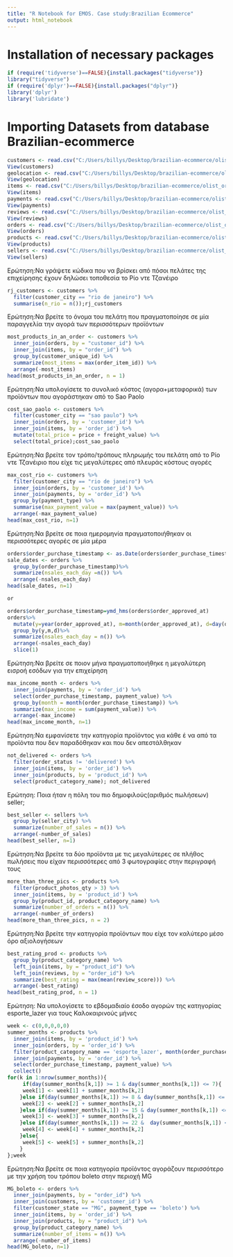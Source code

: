 ---
title: "R Notebook for EMOS. Case study:Brazilian Ecommerce"
output: html_notebook
---
# Installation of necessary packages
```{r}
if (require('tidyverse')==FALSE){install.packages("tidyverse")}
library("tidyverse")
if (require('dplyr')==FALSE){install.packages("dplyr")}
library('dplyr')
library('lubridate')
```



# Importing Datasets from database Brazilian-ecommerce
```{r}
customers <- read.csv("C:/Users/billys/Desktop/brazilian-ecommerce/olist_customers_dataset.csv")
View(customers)
geolocation <- read.csv("C:/Users/billys/Desktop/brazilian-ecommerce/olist_geolocation_dataset.csv")
View(geolocation)
items <- read.csv("C:/Users/billys/Desktop/brazilian-ecommerce/olist_order_items_dataset.csv")
View(items)
payments <- read.csv("C:/Users/billys/Desktop/brazilian-ecommerce/olist_order_payments_dataset.csv")
View(payments)
reviews <- read.csv("C:/Users/billys/Desktop/brazilian-ecommerce/olist_order_reviews_dataset.csv")
View(reviews)
orders <- read.csv("C:/Users/billys/Desktop/brazilian-ecommerce/olist_orders_dataset.csv")
View(orders)
products <- read.csv("C:/Users/billys/Desktop/brazilian-ecommerce/olist_products_dataset.csv")
View(products)
sellers <- read.csv("C:/Users/billys/Desktop/brazilian-ecommerce/olist_sellers_dataset.csv")
View(sellers)
```


Ερώτηση:Να γράψετε κώδικα που να βρίσκει από πόσοι πελάτες της επιχείρησης έχουν δηλώσει τοποθεσία το Ρίο ντε Τζανέιρο
```{r}
rj_customers <- customers %>%
  filter(customer_city == "rio de janeiro") %>%
  summarise(n_rio = n());rj_customers
```

Ερώτηση:Να βρείτε το όνομα του πελάτη που πραγματοποίησε σε μία παραγγελία την αγορά των περισσότερων προϊόντων
```{r}
most_products_in_an_order <- customers %>%
  inner_join(orders, by = "customer_id") %>%
  inner_join(items, by = "order_id") %>%
  group_by(customer_unique_id) %>%
  summarize(most_items = max(order_item_id)) %>%
  arrange(-most_items)
head(most_products_in_an_order, n = 1)
```

Ερώτηση:Να υπολογίσετε το συνολικό κόστος (αγορα+μεταφορικά) των προϊόντων που αγοράστηκαν από το Sao Paolo
```{r}
cost_sao_paolo <- customers %>%
  filter(customer_city == "sao paulo") %>%
  inner_join(orders, by = 'customer_id') %>%
  inner_join(items, by = 'order_id') %>%
  mutate(total_price = price + freight_value) %>%
  select(total_price);cost_sao_paolo
```

Ερώτηση:Να βρείτε τον τρόπο/τρόπους πληρωμής του πελάτη από το Ρίο ντε Τζανέιριο που είχε τις μεγαλύτερες από πλευράς κόστους αγορές
```{r}
max_cost_rio <- customers %>%
  filter(customer_city == "rio de janeiro") %>%
  inner_join(orders, by = 'customer_id') %>%
  inner_join(payments, by = 'order_id') %>%
  group_by(payment_type) %>%
  summarise(max_payment_value = max(payment_value)) %>%
  arrange(-max_payment_value)
head(max_cost_rio, n=1)
```

Ερώτηση:Να βρείτε σε ποια ημερομηνία πραγματοποιήθηκαν οι περισσότερες αγορές σε μία μέρα
```{r}
orders$order_purchase_timestamp <- as.Date(orders$order_purchase_timestamp)
sale_dates <- orders %>%
  group_by(order_purchase_timestamp)%>%
  summarize(nsales_each_day =n()) %>%
  arrange(-nsales_each_day)
head(sale_dates, n=1)

or 

orders$order_purchase_timestamp=ymd_hms(orders$order_approved_at)
orders%>%
  mutate(y=year(order_approved_at), m=month(order_approved_at), d=day(order_approved_at)%>%
  group_by(y,m,d)%>%
  summarize(nsales_each_day = n()) %>%
  arrange(-nsales_each_day)
  slice(1)
```



Ερώτηση:Να βρείτε σε ποιον μήνα πραγματοποιήθηκε η μεγαλύτερη εισροή εσόδων για την επιχείρηση
```{r}
max_income_month <- orders %>%
  inner_join(payments, by = 'order_id') %>%
  select(order_purchase_timestamp, payment_value) %>%
  group_by(month = month(order_purchase_timestamp)) %>%
  summarize(max_income = sum(payment_value)) %>%
  arrange(-max_income)
head(max_income_month, n=1)
```

Ερώτηση:Να εμφανίσετε την κατηγορία προϊόντος για κάθε έ
να από τα προϊόντα που δεν παραδόθηκαν και που δεν απεστάλθηκαν
```{r}
not_delivered <- orders %>%
  filter(order_status != 'delivered') %>%
  inner_join(items, by = 'order_id') %>%
  inner_join(products, by = 'product_id') %>%
  select(product_category_name); not_delivered
```

Ερώτηση: Ποια ήταν η πόλη του πιο δημοφιλούς(αριθμός πωλήσεων) seller;
```{r}
best_seller <- sellers %>%
  group_by(seller_city) %>%
  summarize(number_of_sales = n()) %>%
  arrange(-number_of_sales)
head(best_seller, n=1)
```

Ερώτηση:Να βρείτε τα δύο προϊόντα με τις μεγαλύτερες σε πλήθος πωλήσεις που είχαν περισσότερες από 3 φωτογραφίες στην περιγραφή τους
```{r}
more_than_three_pics <- products %>%
  filter(product_photos_qty > 3) %>%
  inner_join(items, by = 'product_id') %>%
  group_by(product_id, product_category_name) %>%
  summarize(number_of_orders = n()) %>%
  arrange(-number_of_orders)
head(more_than_three_pics, n = 2)
```

Ερώτηση:Να βρείτε την κατηγορία προϊόντων που είχε τον καλύτερο μέσο όρο αξιολογήσεων
```{r}
best_rating_prod <- products %>%
  group_by(product_category_name) %>%
  left_join(items, by = "product_id") %>%
  left_join(reviews, by = "order_id") %>%
  summarize(best_rating = max(mean(review_score))) %>%
  arrange(-best_rating)
head(best_rating_prod, n = 1) 
```

Ερώτηση: Να υπολογίσετε το εβδομαδιαίο έσοδο αγορών της κατηγορίας esporte_lazer για τους Καλοκαιρινούς μήνες 
```{r}
week <- c(0,0,0,0,0)
summer_months <- products %>%
  inner_join(items, by = 'product_id') %>%
  inner_join(orders, by = 'order_id') %>%
  filter(product_category_name == 'esporte_lazer', month(order_purchase_timestamp) >= '6' & month(order_purchase_timestamp) <= '8') %>%
  inner_join(payments, by = 'order_id') %>%
  select(order_purchase_timestamp, payment_value) %>%
  collect()
for(k in 1:nrow(summer_months)){
     if(day(summer_months[k,1]) >= 1 & day(summer_months[k,1]) <= 7){
     week[1] <- week[1] + summer_months[k,2]
    }else if(day(summer_months[k,1]) >= 8 & day(summer_months[k,1]) <= 14){
     week[2] <- week[2] + summer_months[k,2]
    }else if(day(summer_months[k,1]) >= 15 & day(summer_months[k,1]) <= 21){
     week[3] <- week[3] + summer_months[k,2]
    }else if(day(summer_months[k,1]) >= 22 &  day(summer_months[k,1]) <=28){
     week[4] <- week[4] + summer_months[k,2]
    }else{
     week[5] <- week[5] + summer_months[k,2]
    }
};week
```



Ερώτηση:Να βρείτε σε ποια κατηγορία προϊόντος αγοράζουν περισσότερο με την χρήση του τρόπου boleto στην περιοχή MG
```{r}
MG_boleto <- orders %>%
  inner_join(payments, by = "order_id") %>%
  inner_join(customers, by = 'customer_id') %>%
  filter(customer_state == "MG", payment_type == 'boleto') %>%
  inner_join(items, by = 'order_id') %>%
  inner_join(products, by = "product_id") %>%
  group_by(product_category_name) %>%
  summarize(number_of_items = n()) %>%
  arrange(-number_of_items)
head(MG_boleto, n=1)
```




